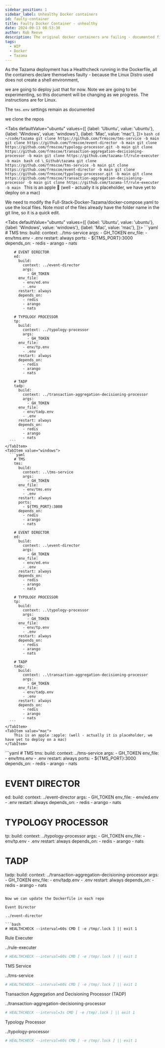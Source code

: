 ```yaml
---  
sidebar_position: 1  
sidebar_label: Unhealthy Docker containers
id: faulty-container
title: Faulty Docker Container - unhealthy
date: 2024-09-13 08:53:30
author: Rob Reeve
description: The original docker containers are failing - documented fix
tags: 
  - WIP
  - Docker
  - Tazama
---  
```


<!-- SPDX-License-Identifier: CC-BY-SA-4.0 -->


As the Tazama deployment has a Healthcheck running in the Dockerfile, all the containers declare themselves faulty - because the Linux Distro used does not create a shell environment,

we are going to deploy just that for now. Note we are going to be experimenting, so this document will be changing as we progress. The instructions are for Linux.

The ```tms.env``` settings remain as documented

we clone the repos

<Tabs
  defaultValue="ubuntu"
  values={[
    {label: 'Ubuntu', value: 'ubuntu'},
    {label: 'Windows', value: 'windows'},
    {label: 'Mac', value: 'mac'},
  ]}>
    <TabItem value="ubuntu">
      ```bash
      cd ~/code/tazama
      git clone https://github.com/frmscoe/tms-service -b main
      git clone https://github.com/frmscoe/event-director -b main
      git clone https://github.com/frmscoe/typology-processor.git -b main
      git clone https://github.com/frmscoe/transaction-aggregation-decisioning-processor -b main
      git clone https://github.com/tazama-lf/rule-executer -b main
      ```
    </TabItem>
    <TabItem value="windows">
      ```bash
      cd \_Github\tazama
      git clone https://github.com/frmscoe/tms-service -b main
      git clone https://github.com/frmscoe/event-director -b main
      git clone https://github.com/frmscoe/typology-processor.git -b main
      git clone https://github.com/frmscoe/transaction-aggregation-decisioning-processor -b main
      git clone https://github.com/tazama-lf/rule-executer -b main
      ```
    </TabItem>
    <TabItem value="mac">
        This is an apple :apple: (well - actually it is placeholder, we have yet to deploy on a mac)
    </TabItem>
</Tabs>


We need to modify the Full-Stack-Docker-Tazama/docker-compose.yaml to use the local files. Note most of the files already have the folder name in the git line, so it is a quick edit.

<Tabs
  defaultValue="ubuntu"
  values={[
    {label: 'Ubuntu', value: 'ubuntu'},
    {label: 'Windows', value: 'windows'},
    {label: 'Mac', value: 'mac'},
  ]}>
    <TabItem value="ubuntu">
      ```yaml
        # TMS
        tms:
          build:
            context: ../tms-service
            args:
              - GH_TOKEN
          env_file:
            - env/tms.env
            - .env
          restart: always
          ports:
            - ${TMS_PORT}:3000
          depends_on:
            - redis
            - arango
            - nats
        
        # EVENT DIRECTOR
        ed:
          build:
            context: ../event-director
            args:
              - GH_TOKEN
          env_file:
            - env/ed.env
            - .env
          restart: always
          depends_on:
            - redis
            - arango
            - nats

        # TYPOLOGY PROCESSOR
        tp:
          build:
            context: ../typology-processor
            args:
              - GH_TOKEN
          env_file:
            - env/tp.env
            - .env
          restart: always
          depends_on:
            - redis
            - arango
            - nats

        # TADP
        tadp:
          build:
            context: ../transaction-aggregation-decisioning-processor
            args:
              - GH_TOKEN
          env_file:
            - env/tadp.env
            - .env
          restart: always
          depends_on:
            - redis
            - arango
            - nats
      ```
    </TabItem>
    <TabItem value="windows">
      ```yaml
        # TMS
        tms:
          build:
            context: ..\tms-service
            args:
              - GH_TOKEN
          env_file:
            - env/tms.env
            - .env
          restart: always
          ports:
            - ${TMS_PORT}:3000
          depends_on:
            - redis
            - arango
            - nats
        
        # EVENT DIRECTOR
        ed:
          build:
            context: ..\event-director
            args:
              - GH_TOKEN
          env_file:
            - env/ed.env
            - .env
          restart: always
          depends_on:
            - redis
            - arango
            - nats

        # TYPOLOGY PROCESSOR
        tp:
          build:
            context: ..\typology-processor
            args:
              - GH_TOKEN
          env_file:
            - env/tp.env
            - .env
          restart: always
          depends_on:
            - redis
            - arango
            - nats

        # TADP
        tadp:
          build:
            context: ..\transaction-aggregation-decisioning-processor
            args:
              - GH_TOKEN
          env_file:
            - env/tadp.env
            - .env
          restart: always
          depends_on:
            - redis
            - arango
            - nats
      ```
    </TabItem>
    <TabItem value="mac">
        This is an apple :apple: (well - actually it is placeholder, we have yet to deploy on a mac)
    </TabItem>
</Tabs>
```yaml
  # TMS
  tms:
    build:
      context: ../tms-service
      args:
        - GH_TOKEN
    env_file:
      - env/tms.env
      - .env
    restart: always
    ports:
      - ${TMS_PORT}:3000
    depends_on:
      - redis
      - arango
      - nats
  
  # EVENT DIRECTOR
  ed:
    build:
      context: ../event-director
      args:
        - GH_TOKEN
    env_file:
      - env/ed.env
      - .env
    restart: always
    depends_on:
      - redis
      - arango
      - nats

  # TYPOLOGY PROCESSOR
  tp:
    build:
      context: ../typology-processor
      args:
        - GH_TOKEN
    env_file:
      - env/tp.env
      - .env
    restart: always
    depends_on:
      - redis
      - arango
      - nats

  # TADP
  tadp:
    build:
      context: ../transaction-aggregation-decisioning-processor
      args:
        - GH_TOKEN
    env_file:
      - env/tadp.env
      - .env
    restart: always
    depends_on:
      - redis
      - arango
      - nats
```

Now we can update the Dockerfile in each repo

Event Director

../event-director

```bash
# HEALTHCHECK --interval=60s CMD [ -e /tmp/.lock ] || exit 1
```

Rule Executer

../rule-executer

```bash
# HEALTHCHECK --interval=60s CMD [ -e /tmp/.lock ] || exit 1
```

TMS Service

../tms-service

```bash
# HEALTHCHECK --interval=60s CMD [ -e /tmp/.lock ] || exit 1
```

Transaction Aggregation and Decisioning Processor (TADP)

../transaction-aggregation-decisioning-processor

```bash
# HEALTHCHECK --interval=3s CMD [ -e /tmp/.lock ] || exit 1
```

Typology Processor

../typology-processor

```bash
# HEALTHCHECK --interval=60s CMD [ -e /tmp/.lock ] || exit 1
```